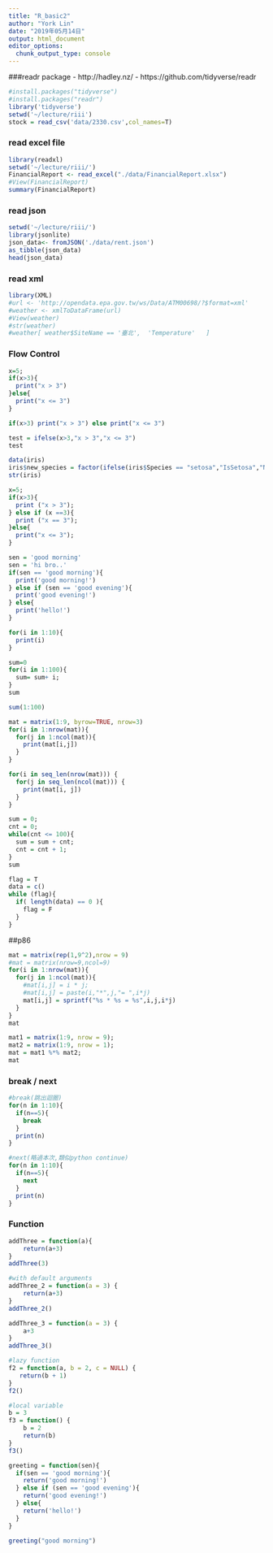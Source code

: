 ```yaml
---
title: "R_basic2"
author: "York Lin"
date: "2019年05月14日"
output: html_document
editor_options: 
  chunk_output_type: console
---
```


###readr package
- http://hadley.nz/
- https://github.com/tidyverse/readr

```R
#install.packages("tidyverse")
#install.packages("readr")
library('tidyverse')
setwd('~/lecture/riii')
stock = read_csv('data/2330.csv',col_names=T)
```

### read excel file
```R
library(readxl)
setwd('~/lecture/riii/')
FinancialReport <- read_excel("./data/FinancialReport.xlsx")
#View(FinancialReport)
summary(FinancialReport)
```

### read json
```R
setwd('~/lecture/riii/')
library(jsonlite)
json_data<- fromJSON('./data/rent.json')
as_tibble(json_data)
head(json_data)
```

### read xml
```R
library(XML)
#url <- 'http://opendata.epa.gov.tw/ws/Data/ATM00698/?$format=xml'
#weather <- xmlToDataFrame(url)
#View(weather)
#str(weather)
#weather[ weather$SiteName == '臺北',  'Temperature'   ]
```

### Flow Control
```R
x=5;
if(x>3){
  print("x > 3")
}else{
  print("x <= 3")
}

if(x>3) print("x > 3") else print("x <= 3")

test = ifelse(x>3,"x > 3","x <= 3")
test

data(iris)
iris$new_species = factor(ifelse(iris$Species == "setosa","IsSetosa","NotSetosa"))
str(iris)

x=5;
if(x>3){
  print ("x > 3");
} else if (x ==3){
  print ("x == 3");
}else{
  print("x <= 3");
}

sen = 'good morning'
sen = 'hi bro..'
if(sen == 'good morning'){
  print('good morning!')
} else if (sen == 'good evening'){
  print('good evening!')
} else{
  print('hello!')
}

for(i in 1:10){
  print(i)
}

sum=0
for(i in 1:100){
  sum= sum+ i;
}
sum

sum(1:100)

mat = matrix(1:9, byrow=TRUE, nrow=3)
for(i in 1:nrow(mat)){
  for(j in 1:ncol(mat)){
    print(mat[i,j])
  }
}

for(i in seq_len(nrow(mat))) {
  for(j in seq_len(ncol(mat))) { 
    print(mat[i, j])
  }
}

sum = 0;
cnt = 0;
while(cnt <= 100){
  sum = sum + cnt;
  cnt = cnt + 1;
}
sum

flag = T
data = c()
while (flag){
  if( length(data) == 0 ){ 
    flag = F
  }
}
```

##p86
```R
mat = matrix(rep(1,9^2),nrow = 9)
#mat = matrix(nrow=9,ncol=9)
for(i in 1:nrow(mat)){
  for(j in 1:ncol(mat)){
    #mat[i,j] = i * j;
    #mat[i,j] = paste(i,"*",j,"= ",i*j)
    mat[i,j] = sprintf("%s * %s = %s",i,j,i*j)
  }
}
mat

mat1 = matrix(1:9, nrow = 9);
mat2 = matrix(1:9, nrow = 1);
mat = mat1 %*% mat2;
mat
```

### break / next
```R
#break(跳出迴圈)
for(n in 1:10){
  if(n==5){
    break
  }
  print(n)
}

#next(略過本次,類似python continue)
for(n in 1:10){
  if(n==5){
    next
  }
  print(n)
}
```

### Function
```R
addThree = function(a){
    return(a+3)
}
addThree(3)

#with default arguments
addThree_2 = function(a = 3) {
    return(a+3)
}
addThree_2()

addThree_3 = function(a = 3) {
    a+3
}
addThree_3()

#lazy function
f2 = function(a, b = 2, c = NULL) {
   return(b + 1)
}
f2()

#local variable
b = 3
f3 = function() {
    b = 2
    return(b)
}
f3()

greeting = function(sen){
  if(sen == 'good morning'){
    return('good morning!')
  } else if (sen == 'good evening'){
    return('good evening!')
  } else{
    return('hello!')
  }  
}

greeting("good morning")
```

